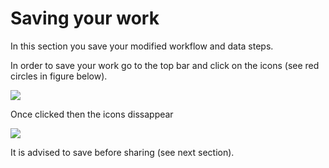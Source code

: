 # Saving your work
In this section you save your modified workflow and data steps.

In order to save your work go to the top bar and click on the icons (see red circles in figure below).

![](images/saving_bar.png)


Once clicked then the icons dissappear

![](images/all_saved.png)

It is advised to save before sharing (see next section).